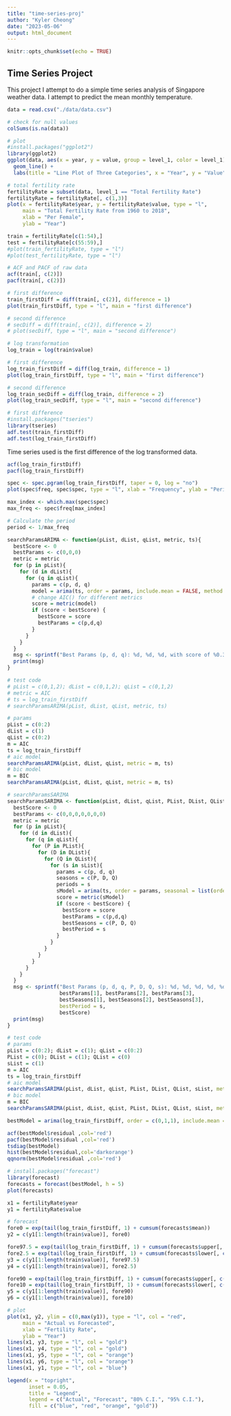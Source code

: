 ```yaml
---
title: "time-series-proj"
author: "Kyler Cheong"
date: "2023-05-06"
output: html_document
---
```


```r
knitr::opts_chunk$set(echo = TRUE)
```

## Time Series Project

This project I attempt to do a simple time series analysis of Singapore weather data. I attempt to predict the mean monthly temperature.

```r
data = read.csv("./data/data.csv")
```

```r
# check for null values
colSums(is.na(data))

# plot
#install.packages("ggplot2")
library(ggplot2)
ggplot(data, aes(x = year, y = value, group = level_1, color = level_1)) +
  geom_line() +
  labs(title = "Line Plot of Three Categories", x = "Year", y = "Value", color = 'Type')
```

```r
# total fertility rate
fertilityRate = subset(data, level_1 == "Total Fertility Rate")
fertilityRate = fertilityRate[, c(1,3)]
plot(x = fertilityRate$year, y = fertilityRate$value, type = "l",
     main = "Total Fertility Rate from 1960 to 2018",
     xlab = "Per Female",
     ylab = "Year")
```
```r
train = fertilityRate[c(1:54),]
test = fertilityRate[c(55:59),]
#plot(train_fertilityRate, type = "l")
#plot(test_fertilityRate, type = "l")
```


```r
# ACF and PACF of raw data
acf(train[, c(2)])
pacf(train[, c(2)])
```

```r
# first difference
train_firstDiff = diff(train[, c(2)], difference = 1)
plot(train_firstDiff, type = "l", main = "first difference")

# second difference
# secDiff = diff(train[, c(2)], difference = 2)
# plot(secDiff, type = "l", main = "second difference")
```

```r
# log transformation
log_train = log(train$value)

# first difference
log_train_firstDiff = diff(log_train, difference = 1)
plot(log_train_firstDiff, type = "l", main = "first difference")

# second difference
log_train_secDiff = diff(log_train, difference = 2)
plot(log_train_secDiff, type = "l", main = "second difference")
```

```r
# first difference
#install.packages("tseries")
library(tseries)
adf.test(train_firstDiff)
adf.test(log_train_firstDiff)
```

Time series used is the first difference of the log transformed data.


```r
acf(log_train_firstDiff)
pacf(log_train_firstDiff)
```

```r
spec <- spec.pgram(log_train_firstDiff, taper = 0, log = "no")
plot(spec$freq, spec$spec, type = "l", xlab = "Frequency", ylab = "Periodogram")

max_index <- which.max(spec$spec)
max_freq <- spec$freq[max_index]

# Calculate the period
period <- 1/max_freq
```

```r
searchParamsARIMA <- function(pList, dList, qList, metric, ts){
  bestScore <- 0
  bestParams <- c(0,0,0)
  metric = metric
  for (p in pList){
    for (d in dList){
      for (q in qList){
        params = c(p, d, q)
        model = arima(ts, order = params, include.mean = FALSE, method = "ML")
        # change AIC() for different metrics
        score = metric(model)
        if (score < bestScore) {
          bestScore = score
          bestParams = c(p,d,q)
        }
      }
    }
  }
  msg <- sprintf("Best Params (p, d, q): %d, %d, %d, with score of %0.3f", bestParams[1], bestParams[2], bestParams[3], bestScore)
  print(msg)
}

# test code
# pList = c(0,1,2); dList = c(0,1,2); qList = c(0,1,2)
# metric = AIC
# ts = log_train_firstDiff
# searchParamsARIMA(pList, dList, qList, metric, ts)
```

``` r
# params
pList = c(0:2)
dList = c(1)
qList = c(0:2)
m = AIC
ts = log_train_firstDiff
# aic model
searchParamsARIMA(pList, dList, qList, metric = m, ts)
# bic model
m = BIC
searchParamsARIMA(pList, dList, qList, metric = m, ts)
```

```r
# searchParamsSARIMA
searchParamsSARIMA <- function(pList, dList, qList, PList, DList, QList, sList, metric, ts){
  bestScore <- 0
  bestParams <- c(0,0,0,0,0,0,0)
  metric = metric
  for (p in pList){
    for (d in dList){
      for (q in qList){
        for (P in PList){
          for (D in DList){
            for (Q in QList){
              for (s in sList){
                params = c(p, d, q)
                seasons = c(P, D, Q)
                periods = s
                sModel = arima(ts, order = params, seasonal = list(order = seasons, period = periods))
                score = metric(sModel)
                if (score < bestScore) {
                  bestScore = score
                  bestParams = c(p,d,q)
                  bestSeasons = c(P, D, Q)
                  bestPeriod = s
                }
              }
            }
          }
        }
      }
    }
  }
  msg <- sprintf("Best Params (p, d, q, P, D, Q, s): %d, %d, %d, %d, %d, %d, %d with score of %0.3f",
                 bestParams[1], bestParams[2], bestParams[3],
                 bestSeasons[1], bestSeasons[2], bestSeasons[3],
                 bestPeriod = s,
                 bestScore)
  print(msg)
}

# test code
# params
pList = c(0:2); dList = c(1); qList = c(0:2)
PList = c(0); DList = c(1); QList = c(0)
sList = c(1)
m = AIC
ts = log_train_firstDiff
# aic model
searchParamsSARIMA(pList, dList, qList, PList, DList, QList, sList, metric = m, ts)
# bic model
m = BIC
searchParamsSARIMA(pList, dList, qList, PList, DList, QList, sList, metric = m, ts)
```

```r
bestModel = arima(log_train_firstDiff, order = c(0,1,1), include.mean = FALSE)

acf(bestModel$residual ,col='red')
pacf(bestModel$residual ,col='red')
tsdiag(bestModel)
hist(bestModel$residual,col='darkorange')
qqnorm(bestModel$residual ,col='red')

```

```r
# install.packages("forecast")
library(forecast)
forecasts = forecast(bestModel, h = 5)
plot(forecasts)
```
```r
x1 = fertilityRate$year
y1 = fertilityRate$value

# forecast
fore0 = exp(tail(log_train_firstDiff, 1) + cumsum(forecasts$mean))
y2 = c(y1[1:length(train$value)], fore0)

fore97.5 = exp(tail(log_train_firstDiff, 1) + cumsum(forecasts$upper[, c(2)]))
fore2.5 = exp(tail(log_train_firstDiff, 1) + cumsum(forecasts$lower[, c(2)]))
y3 = c(y1[1:length(train$value)], fore97.5)
y4 = c(y1[1:length(train$value)], fore2.5)

fore90 = exp(tail(log_train_firstDiff, 1) + cumsum(forecasts$upper[, c(1)]))
fore10 = exp(tail(log_train_firstDiff, 1) + cumsum(forecasts$lower[, c(1)]))
y5 = c(y1[1:length(train$value)], fore90)
y6 = c(y1[1:length(train$value)], fore10)

# plot
plot(x1, y2, ylim = c(0,max(y1)), type = "l", col = "red",
     main = "Actual vs Forecasted",
     xlab = "Fertility Rate",
     ylab = "Year")
lines(x1, y3, type = "l", col = "gold")
lines(x1, y4, type = "l", col = "gold")
lines(x1, y5, type = "l", col = "orange")
lines(x1, y6, type = "l", col = "orange")
lines(x1, y1, type = "l", col = "blue")

legend(x = "topright",
       inset = 0.05,
       title = "Legend",
       legend = c("Actual", "Forecast", "80% C.I.", "95% C.I."),
       fill = c("blue", "red", "orange", "gold"))
```
